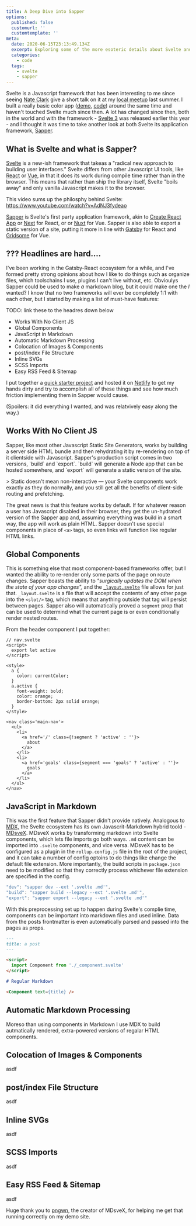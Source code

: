 ```yaml
---
title: A Deep Dive into Sapper
options:
  published: false
  customurl: ''
  customtemplate: ''
meta:
  date: 2020-06-15T23:13:49.134Z
  excerpt: Exploring some of the more esoteric details about Svelte and Sapper
  categories:
    - code
  tags:
    - svelte
    - sapper
---
```

Svelte is a Javascript framework that has been interesting to me since seeing [Nate Clark](https://nateclark.io/) give a short talk on it at my [local meetup](https://memphiswebworkers.com/) last summer. I built a really basic color app ([demo](https://rgb-color-values.netlify.app/), [code](https://github.com/ryanfiller/rgb-color-values)) around the same time and haven't touched Svelte much since then. A lot has changed since then, both in the world and with the framework - [Svelte 3](https://svelte.dev/blog/svelte-3-rethinking-reactivity) was released earlier this year - and I thought it was time to take another look at both Svelte its application framework, [Sapper](https://sapper.svelte.dev/).

## What is Svelte and what is Sapper?

[Svelte](https://svelte.dev/) is a new-ish framework that takeas a "radical new approach to building user interfaces." Svelte differs from other Javascript UI tools, like [React](https://reactjs.org/) or [Vue](https://vuejs.org/), in that it does its work during compile time rather than in the browser. This means that rather than ship the library itself, Svelte "boils away" and only vanilla Javascript makes it to the browser.

This video sums up the philosphy behind Svelte: https://www.youtube.com/watch?v=AdNJ3fydeao

[Sapper](https://sapper.svelte.dev/) is Svelte's first party application framework, akin to [Create React App](https://reactjs.org/docs/create-a-new-react-app.html#create-react-app) or [Next](https://nextjs.org/) for React, or or [Nuxt](https://nuxtjs.org/) for Vue. Sapper is also able to export a static version of a site, putting it more in line with [Gatsby](https://www.gatsbyjs.org/) for React and [Gridsome](https://gridsome.org/) for Vue.

## ??? Headlines are hard....

I've been working in the Gatsby-React ecosystem for a while, and I've formed pretty strong opinions about how I like to do things such as organize files, which toolschains I use, plugins I can't live without, etc. Obvioulys Sapper could be used to make *a* markdown blog, but it could make one the *I* wanted? I know that no two frameworks will ever be completely 1:1 with each other, but I started by making a list of must-have features:

TODO: link these to the headres down below

* Works With No Client JS
* Global Components
* JavaScript in Markdown
* Automatic Markdown Processing
* Colocation of Images & Components
* post/index File Structure
* Inline SVGs
* SCSS Imports
* Easy RSS Feed & Sitemap

I put together a [quick starter project](https://github.com/ryanfiller/sapper-test) and hosted it on [Netlify](https://sapper-goals.netlify.app/) to get my hands dirty and try to accomplish all of these things and see how much friction implementing them in Sapper would cause. 

(Spoilers: it did everything I wanted, and was relatvively easy along the way.)

## Works With No Client JS

Sapper, like most other Javascript Static Site Generators, works by building a server side HTML bundle and then rehydrating it by re-rendering on top of it clientside with Javascript. Sapper's production script comes in two versions, \`build\` and \`export\`. \`build\` will generate a Node app that can be hosted somewhere, and \`export\` will generate a static version of the site.

\> Static doesn't mean non-interactive — your Svelte components work exactly as they do normally, and you still get all the benefits of client-side routing and prefetching.

The great news is that this feature works by default. If for whatever reason a user has Javascript disabled in their browser, they get the un-hydrated version of the Sapper app and, assuming everything was build in a smart way, the app will work as plain HTML. Sapper doesn't use special components in place of `<a>` tags, so even links will function like regular HTML links.

## Global Components

This is something else that most component-based frameworks offer, but I wanted the ability to re-render only some parts of the page on route changes. Sapper boasts the ability to *"surgically updates the DOM when the state of your app changes",* and the [`_layout.svelte`](``https://sapper.svelte.dev/docs#Layouts) file allows for just that. `_layout.svelte` is a file that will accept the contents of any other page into the `<slot/>` tag, which means that anything outside that tag will persist between pages. Sapper also will automatically proved a `segment` prop that can be used to determind what the current page is or even conditionally render nested routes. 

From the header component I put together:

```svelte
// nav.svelte
<script>
  export let active
</script>

<style>
  a {
    color: currentColor;
  }
  a.active {
    font-weight: bold;
    color: orange;
    border-bottom: 2px solid orange;
  }
</style>

<nav class='main-nav'>
  <ul>
    <li>
      <a href='/' class={!segment ? 'active' : ''}>
        about
      </a>
    </li>
    <li>
      <a href='goals' class={segment === 'goals' ? 'active' : ''}>
        goals
      </a>
    </li>
  </ul>
</nav>
```

## JavaScript in Markdown

This was the first feature that Sapper didn't provide natively. Analogous to [MDX,](https://mdxjs.com/) the Svelte ecosystem has its own Javascrit-Markdown hybrid toold - [MDsveX](https://mdsvex.com/). MDsveX works by transforming markdown into Svelte components, which lets file imports go both ways. `.md` content can be imported into `.svelte` components, and vice versa. MDsveX has to be configured as a plugin in the `rollup.config.js` file in the root of the project, and it can take a number of config optoins to do things like change the default file extension. More importantly, the build scripts in `package.json` need to be modified so that they correctly process whichever file extension are specified in the config.

```javascript
"dev": "sapper dev --ext '.svelte .md'",
"build": "sapper build --legacy --ext '.svelte .md'",
"export": "sapper export --legacy --ext '.svelte .md'"
```

With this preprocessing set up to happen during Svelte's complie time, components can be important into markdown files and used inline. Data from the posts frontmatter is even automatically parsed and passed into the pages as props.

```markdown
---
title: a post
---

<script>
  import Component from './_component.svelte'
</script>

# Regular Markdown

<Component text={title} />
```

## Automatic Markdown Processing

Moreso than using components in Markdown I use MDX to build autmatically rendered, extra-powered versions of regalar HTML components.

## Colocation of Images & Components

asdf

## post/index File Structure

asdf

## Inline SVGs

asdf

## SCSS Imports

asdf

## Easy RSS Feed & Sitemap

asdf

Huge thank you to [pngwn](https://twitter.com/evilpingwin), the creator of MDsveX, for helping me get that running correctly on my demo site.